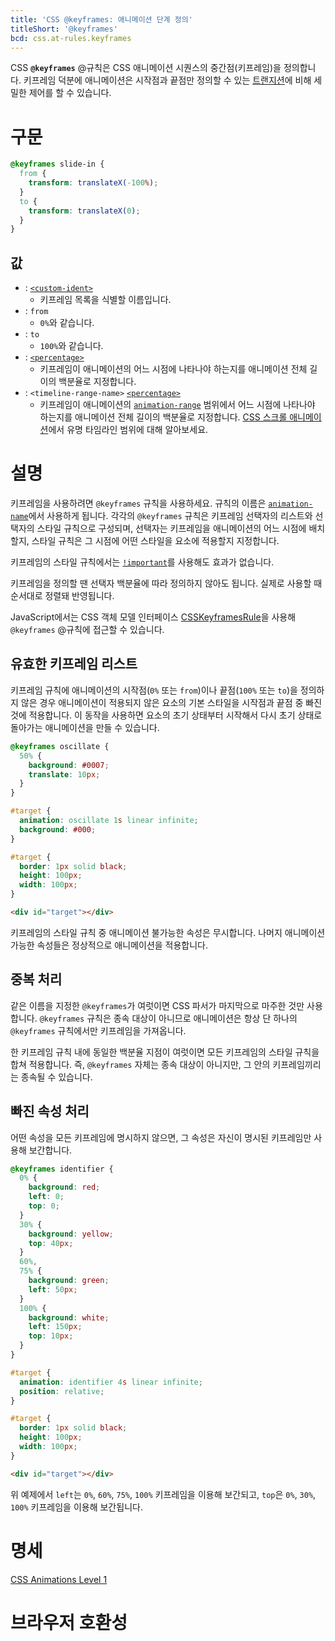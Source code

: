 ```yaml
---
title: 'CSS @keyframes: 애니메이션 단계 정의'
titleShort: '@keyframes'
bcd: css.at-rules.keyframes
---
```


CSS **`@keyframes`** @규칙은 CSS 애니메이션 시퀀스의 중간점(키프레임)을 정의합니다. 키프레임 덕분에 애니메이션은 시작점과 끝점만 정의할 수 있는 [트랜지션](https://developer.mozilla.org/en-US/docs/Web/CSS/CSS_transitions)에 비해 세밀한 제어를 할 수 있습니다.

# 구문

```css
@keyframes slide-in {
  from {
    transform: translateX(-100%);
  }
  to {
    transform: translateX(0);
  }
}
```

## 값

- : [`<custom-ident>`]
  - 키프레임 목록을 식별할 이름입니다.
- : `from`
  - `0%`와 같습니다.
- : `to`
  - `100%`와 같습니다.
- : [`<percentage>`]
  - 키프레임이 애니메이션의 어느 시점에 나타나야 하는지를 애니메이션 전체 길이의 백분율로 지정합니다.
- : `<timeline-range-name>` [`<percentage>`]
  - 키프레임이 애니메이션의 [`animation-range`] 범위에서 어느 시점에 나타나야 하는지를 애니메이션 전체 길이의 백분율로 지정합니다. [CSS 스크롤 애니메이션](https://developer.mozilla.org/en-US/docs/Web/CSS/CSS_scroll-driven_animations)에서 유명 타임라인 범위에 대해 알아보세요.

# 설명

키프레임을 사용하려면 `@keyframes` 규칙을 사용하세요. 규칙의 이름은 [`animation-name`]에서 사용하게 됩니다. 각각의 `@keyframes` 규칙은 키프레임 선택자의 리스트와 선택자의 스타일 규칙으로 구성되며, 선택자는 키프레임을 애니메이션의 어느 시점에 배치할지, 스타일 규칙은 그 시점에 어떤 스타일을 요소에 적용할지 지정합니다.

키프레임의 스타일 규칙에서는 [`!important`]를 사용해도 효과가 없습니다.

키프레임을 정의할 땐 선택자 백분율에 따라 정의하지 않아도 됩니다. 실제로 사용할 때 순서대로 정렬돼 반영됩니다.

JavaScript에서는 CSS 객체 모델 인터페이스 [CSSKeyframesRule](https://developer.mozilla.org/en-US/docs/Web/API/CSSKeyframesRule)을 사용해 `@keyframes` @규칙에 접근할 수 있습니다.

## 유효한 키프레임 리스트

키프레임 규칙에 애니메이션의 시작점(`0%` 또는 `from`)이나 끝점(`100%` 또는 `to`)을 정의하지 않은 경우 애니메이션이 적용되지 않은 요소의 기본 스타일을 시작점과 끝점 중 빠진 것에 적용합니다. 이 동작을 사용하면 요소의 초기 상태부터 시작해서 다시 초기 상태로 돌아가는 애니메이션을 만들 수 있습니다.

```css hidden name=from-to
@keyframes oscillate {
  50% {
    background: #0007;
    translate: 10px;
  }
}

#target {
  animation: oscillate 1s linear infinite;
  background: #000;
}
```

```css hidden name=from-to filename=style
#target {
  border: 1px solid black;
  height: 100px;
  width: 100px;
}
```

```html hidden name=from-to
<div id="target"></div>
```

<LiveExample height={180} lang="css" name="from-to" />

키프레임의 스타일 규칙 중 애니메이션 불가능한 속성은 무시합니다. 나머지 애니메이션 가능한 속성들은 정상적으로 애니메이션을 적용합니다.

## 중복 처리

같은 이름을 지정한 `@keyframes`가 여럿이면 CSS 파서가 마지막으로 마주한 것만 사용합니다. `@keyframes` 규칙은 종속 대상이 아니므로 애니메이션은 항상 단 하나의 `@keyframes` 규칙에서만 키프레임을 가져옵니다.

한 키프레임 규칙 내에 동일한 백분율 지점이 여럿이면 모든 키프레임의 스타일 규칙을 합쳐 적용합니다. 즉, `@keyframes` 자체는 종속 대상이 아니지만, 그 안의 키프레임끼리는 종속될 수 있습니다.

## 빠진 속성 처리

어떤 속성을 모든 키프레임에 명시하지 않으면, 그 속성은 자신이 명시된 키프레임만 사용해 보간합니다.

```css hidden name=omitted
@keyframes identifier {
  0% {
    background: red;
    left: 0;
    top: 0;
  }
  30% {
    background: yellow;
    top: 40px;
  }
  60%,
  75% {
    background: green;
    left: 50px;
  }
  100% {
    background: white;
    left: 150px;
    top: 10px;
  }
}

#target {
  animation: identifier 4s linear infinite;
  position: relative;
}
```

```css hidden name=omitted filename=style
#target {
  border: 1px solid black;
  height: 100px;
  width: 100px;
}
```

```html hidden name=omitted
<div id="target"></div>
```

<LiveExample height={300} lang="css" name="omitted" />

위 예제에서 `left`는 `0%`, `60%`, `75%`, `100%` 키프레임을 이용해 보간되고, `top`은 `0%`, `30%`, `100%` 키프레임을 이용해 보간됩니다.

# 명세

[CSS Animations Level 1](https://drafts.csswg.org/css-animations/#keyframes)

# 브라우저 호환성

<BrowserCompat data={props.bcd} />

[`!important`]: https://developer.mozilla.org/en-US/docs/Web/CSS/important
[`<custom-ident>`]: https://developer.mozilla.org/en-US/docs/Web/CSS/custom-ident
[`<percentage>`]: ../percentage
[`animation-name`]: https://developer.mozilla.org/en-US/docs/Web/CSS/animation-name
[`animation-range`]: https://developer.mozilla.org/en-US/docs/Web/CSS/animation-range
